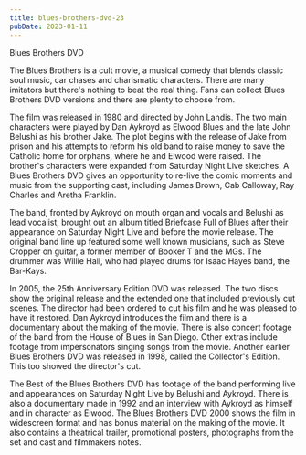 ```yaml
---
title: blues-brothers-dvd-23
pubDate: 2023-01-11
---
```


Blues Brothers DVD

The Blues Brothers is a cult movie, a musical comedy that blends classic soul music, car chases and charismatic characters. There are many imitators but there's nothing to beat the real thing. Fans can collect Blues Brothers DVD versions and there are plenty to choose from.

The film was released in 1980 and directed by John Landis. The two main characters were played by Dan Aykroyd as Elwood Blues and the late John Belushi as his brother Jake. The plot begins with the release of Jake from prison and his attempts to reform his old band to raise money to save the Catholic home for orphans, where he and Elwood were raised. The brother's characters were expanded from Saturday Night Live sketches. A Blues Brothers DVD gives an opportunity to re-live the comic moments and music from the supporting cast, including James Brown, Cab Calloway, Ray Charles and Aretha Franklin. 

The band, fronted by Aykroyd on mouth organ and vocals and Belushi as lead vocalist, brought out an album titled Briefcase Full of Blues after their appearance on Saturday Night Live and before the movie release. The original band line up featured some well known musicians, such as Steve Cropper on guitar, a former member of Booker T and the MGs. The drummer was Willie Hall, who had played drums for Isaac Hayes band, the Bar-Kays.

In 2005, the 25th Anniversary Edition DVD was released. The two discs show the original release and the extended one that included previously cut scenes. The director had been ordered to cut his film and he was pleased to have it restored. Dan Aykroyd introduces the film and there is a documentary about the making of the movie. There is also concert footage of the band from the House of Blues in San Diego. Other extras include footage from impersonators singing songs from the movie. Another earlier Blues Brothers DVD was released in 1998, called the Collector's Edition. This too showed the director's cut.

The Best of the Blues Brothers DVD has footage of the band performing live and appearances on Saturday Night Live by Belushi and Aykroyd. There is also a documentary made in 1992 and an interview with Aykroyd as himself and in character as Elwood. The Blues Brothers DVD 2000 shows the film in widescreen format and has bonus material on the making of the movie. It also contains a theatrical trailer, promotional posters, photographs from the set and cast and filmmakers notes.